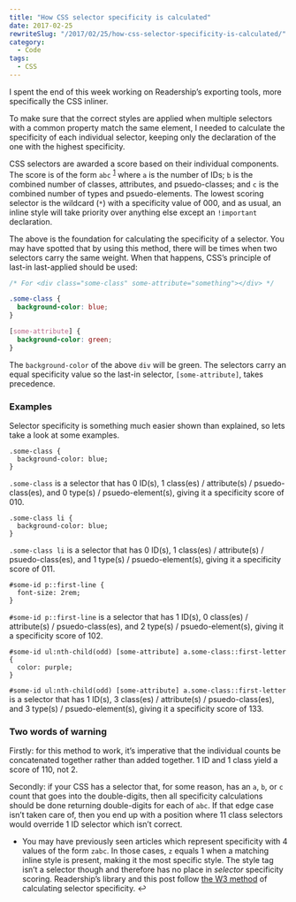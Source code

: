 ```yaml
---
title: "How CSS selector specificity is calculated"
date: 2017-02-25
rewriteSlug: "/2017/02/25/how-css-selector-specificity-is-calculated/"
category:
  - Code
tags:
  - CSS
---
```


I spent the end of this week working on Readership’s exporting tools, more specifically the CSS inliner.

To make sure that the correct styles are applied when multiple selectors with a common property match the same element, I needed to calculate the specificity of each individual selector, keeping only the declaration of the one with the highest specificity.

CSS selectors are awarded a score based on their individual components. The score is of the form `abc` <sup id="fnref-38-1"><a href="#fn-38-1">1</a></sup> where `a` is the number of IDs; `b` is the combined number of classes, attributes, and psuedo-classes; and `c` is the combined number of types and psuedo-elements. The lowest scoring selector is the wildcard (`*`) with a specificity value of 000, and as usual, an inline style will take priority over anything else except an `!important` declaration.

The above is the foundation for calculating the specificity of a selector. You may have spotted that by using this method, there will be times when two selectors carry the same weight. When that happens, CSS’s principle of last-in last-applied should be used:

```css
/* For <div class="some-class" some-attribute="something"></div> */

.some-class {
  background-color: blue;
}

[some-attribute] {
  background-color: green;
}
```

The `background-color` of the above `div` will be green. The selectors carry an equal specificity value so the last-in selector, `[some-attribute]`, takes precedence.

### Examples

Selector specificity is something much easier shown than explained, so lets take a look at some examples.

```
.some-class {
  background-color: blue;
}
```

`.some-class` is a selector that has 0 ID(s), 1 class(es) / attribute(s) / psuedo-class(es), and 0 type(s) / psuedo-element(s), giving it a specificity score of 010.

```
.some-class li {
  background-color: blue;
}
```

`.some-class li` is a selector that has 0 ID(s), 1 class(es) / attribute(s) / psuedo-class(es), and 1 type(s) / psuedo-element(s), giving it a specificity score of 011.

```
#some-id p::first-line {
  font-size: 2rem;
}
```

`#some-id p::first-line` is a selector that has 1 ID(s), 0 class(es) / attribute(s) / psuedo-class(es), and 2 type(s) / psuedo-element(s), giving it a specificity score of 102.

```
#some-id ul:nth-child(odd) [some-attribute] a.some-class::first-letter {
  color: purple;
}
```

`#some-id ul:nth-child(odd) [some-attribute] a.some-class::first-letter` is a selector that has 1 ID(s), 3 class(es) / attribute(s) / psuedo-class(es), and 3 type(s) / psuedo-element(s), giving it a specificity score of 133.

### Two words of warning

Firstly: for this method to work, it’s imperative that the individual counts be concatenated together rather than added together. 1 ID and 1 class yield a score of 110, not 2.

Secondly: if your CSS has a selector that, for some reason, has an `a`, `b`, or `c` count that goes into the double-digits, then all specificity calculations should be done returning double-digits for each of `abc`. If that edge case isn’t taken care of, then you end up with a position where 11 class selectors would override 1 ID selector which isn’t correct.

- You may have previously seen articles which represent specificity with 4 values of the form `zabc`. In those cases, `z` equals 1 when a matching inline style is present, making it the most specific style. The style tag isn’t a selector though and therefore has no place in _selector_ specificity scoring. Readership’s library and this post follow [the W3 method](https://www.w3.org/TR/selectors/#specificity) of calculating selector specificity.&nbsp;↩
  